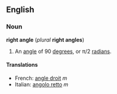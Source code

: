 ==English==
===Noun===
'''right angle''' (''plural'' '''right angles''')

#An [[angle]] of 90 [[degree]]s, or &pi;/2 [[radian]]s.

====Translations====
*French: [[angle droit]] ''m''
*Italian: [[angolo retto]] ''m''